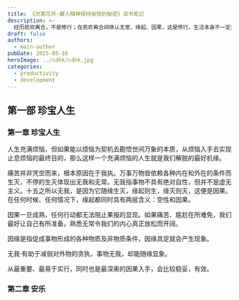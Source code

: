 ```yaml
---
title: 《次第花开-藏人精神保持愉悦的秘密》读书笔记
description: >-
  经历悲欢离合，不是修行；在悲欢离合间体认无常、缘起、因果，这是修行。生活本身不一定是修行，如果能把生命经验，顺境、逆境，苦、乐，用于巩固你的出离心、菩提心、空性的见解，这才是修行。
draft: false
authors:
  - main-author
pubDate: 2025-05-16
heroImage: ../cdhk/cdhk.jpg
categories:
  - productivity
  - development
---
```


## 第一部 珍宝人生
### 第一章 珍宝人生
人生充满烦恼，但如果能以烦恼为契机去勘悟世间万象的本质，从烦恼入手去实现止息烦恼的最终目的，那么这样一个充满烦恼的人生就是我们解脱的最好机缘。

痛苦并非凭空而来，根本原因在于我执。万事万物皆依赖各种内在和外在的条件而生灭，不停的生灭体现出无我和无常。无我指事物不具有绝对自性，但并不是虚无主义。十五之所以无我，是因为它随缘生灭，缘起则生，缘灭则灭，这便是因果。在任何时候、任何情况下，缘起都同时具有两层含义：空性和因果。

因果一旦成熟，任何行动都无法阻止果报的显现。如果痛苦、尴尬在所难免，我们最好让自己有所准备。熟悉无常令我们的内心真正放松而开阔。

因缘是指促成事物形成的各种物质及非物质条件，因缘具足就会产生现象。

无我·有助于减弱对外物的贪执，事物无我，却能随缘显象。

从最重要、最易于实行，同时也是最深奥的因果入手，会比较稳妥，有效。


### 第二章 安乐